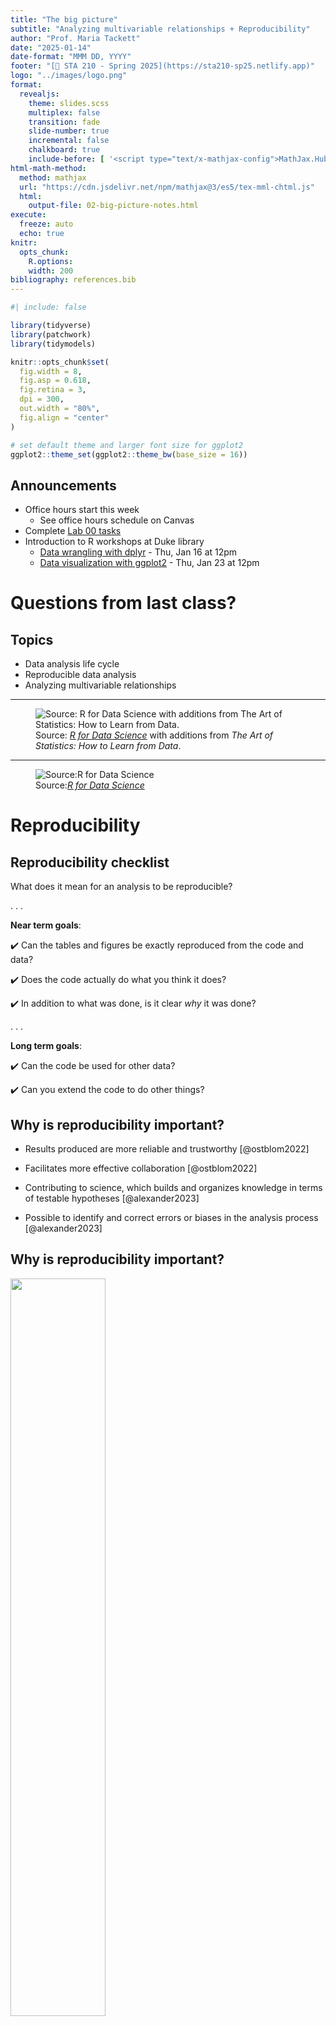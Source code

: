 ```yaml
---
title: "The big picture"
subtitle: "Analyzing multivariable relationships + Reproducibility"
author: "Prof. Maria Tackett"
date: "2025-01-14"
date-format: "MMM DD, YYYY"
footer: "[🔗 STA 210 - Spring 2025](https://sta210-sp25.netlify.app)"
logo: "../images/logo.png"
format: 
  revealjs: 
    theme: slides.scss
    multiplex: false
    transition: fade
    slide-number: true
    incremental: false 
    chalkboard: true
    include-before: [ '<script type="text/x-mathjax-config">MathJax.Hub.Config({tex2jax: {enableAssistiveMml: false}});</script>']
html-math-method:
  method: mathjax
  url: "https://cdn.jsdelivr.net/npm/mathjax@3/es5/tex-mml-chtml.js"
  html: 
    output-file: 02-big-picture-notes.html
execute:
  freeze: auto
  echo: true
knitr:
  opts_chunk: 
    R.options:      
    width: 200
bibliography: references.bib
---
```


```r
#| include: false

library(tidyverse)
library(patchwork)
library(tidymodels)

knitr::opts_chunk$set(
  fig.width = 8,
  fig.asp = 0.618,
  fig.retina = 3,
  dpi = 300,
  out.width = "80%",
  fig.align = "center"
)

# set default theme and larger font size for ggplot2
ggplot2::theme_set(ggplot2::theme_bw(base_size = 16))


```

## Announcements

-   Office hours start this week
    -   See office hours schedule on Canvas
-   Complete [Lab 00 tasks](../labs/lab-00.html)
-   Introduction to R workshops at Duke library
    -   [Data wrangling with dplyr](https://duke.libcal.com/event/13664829) - Thu, Jan 16 at 12pm
    -   [Data visualization with ggplot2](https://duke.libcal.com/event/13660125) - Thu, Jan 23 at 12pm

# Questions from last class?

## Topics

-   Data analysis life cycle
-   Reproducible data analysis
-   Analyzing multivariable relationships

------------------------------------------------------------------------

![Source: [*R for Data Science*](https://r4ds.hadley.nz/) with additions from *The Art of Statistics: How to Learn from Data*.](images/02/data-analysis-life-cycle.png)

------------------------------------------------------------------------

![Source:[*R for Data Science*](https://r4ds.hadley.nz/)](images/02/whole-game.png)

# Reproducibility

## Reproducibility checklist

::: question
What does it mean for an analysis to be reproducible?
:::

. . .

**Near term goals**:

✔️ Can the tables and figures be exactly reproduced from the code and data?

✔️ Does the code actually do what you think it does?

✔️ In addition to what was done, is it clear *why* it was done?

. . .

**Long term goals**:

✔️ Can the code be used for other data?

✔️ Can you extend the code to do other things?

## Why is reproducibility important?

-   Results produced are more reliable and trustworthy [@ostblom2022]

-   Facilitates more effective collaboration [@ostblom2022]

-   Contributing to science, which builds and organizes knowledge in terms of testable hypotheses [@alexander2023]

-   Possible to identify and correct errors or biases in the analysis process [@alexander2023]

## Why is reproducibility important? {.midi}

![](images/02/jama-retraction.png){fig-align="center" width="55%"}

<div>

-   Originally reported "the intervention, compared with usual care, resulted in a fewer number of mean COPD-related hospitalizations and emergency department visits at 6 months per participant."

-   There were actually **more** COPD-related hospitalizations and emergency department visits in the intervention group compared to the control group

-   Mixed up the intervention vs. control group using "0/1" coding

</div>

:::: aside
::: small
<https://jamanetwork.com/journals/jama/fullarticle/2752474>
:::
::::

## Toolkit

-   **Scriptability** $\rightarrow$ R

-   **Literate programming** (code, narrative, output in one place) $\rightarrow$ Quarto

-   **Version control** $\rightarrow$ Git / GitHub

## R and RStudio

-   R is a statistical programming language

-   RStudio is a convenient interface for R (an integrated development environment, IDE)

![Source: [Statistical Inference via Data Science](https://moderndive.com/1-getting-started.html)](images/02/r_vs_rstudio_1.png){fig-align="center"}

------------------------------------------------------------------------

## RStudio IDE

![](images/02/rstudio-panes.png){fig-align="center"}

------------------------------------------------------------------------

## Quarto

-   Fully reproducible reports -- the analysis is run from the beginning each time you render

-   Code goes in chunks and narrative goes outside of chunks

-   Visual editor to make document editing experience similar to a word processor (Google docs, Word, Pages, etc.)

## Quarto

![](images/02/quarto.png){fig-align="center"}

## How will we use Quarto?

-   Every application exercise and assignment is written in a Quarto document

-   You'll have a template Quarto document to start with

-   The amount of scaffolding in the template will decrease over the semester

# Version control with git and GitHub

## What is versioning?

<br>

![](images/02/lego-steps.png){fig-align="center"}

------------------------------------------------------------------------

## What is versioning?

with human readable messages

![](images/02/lego-steps-commit-messages.png){fig-align="center"}

------------------------------------------------------------------------

## Why do we need version control?

::::: columns
::: {.column width="50%"}
![](images/02/phd_comics_vc.gif){fig-align="center"}
:::

::: {.column width="50%"}
Provides a clear record of how the analysis methods evolved. This makes analysis auditable and thus more trustworthy and reliable. [@ostblom2022]
:::
:::::

## git and GitHub

![](images/02/git-github.png){fig-align="center"}

-   **git** is a version control system -- like "Track Changes" features from Microsoft Word.
-   **GitHub** is the home for your git-based projects on the internet (like DropBox but much better).
-   There are a lot of git commands and very few people know them all. 99% of the time you will use git to add, commit, push, and pull.

# Multivariable relationships

## Education and life expectancy

```r
#| echo: false
library(readxl)

life_exp <- read_excel("data/life-expectancy-data.xlsx") |> 
  rename(life_exp = `Life_expectancy_at_birth`, 
         income_inequality = `Income_inequality_Gini_coefficient`) |>
  mutate(education = if_else(Education_Index > median(Education_Index), "High", "Low"), 
         education = factor(education, levels = c("Low", "High")))
```

The data set comes from @zarulli2021 who analyze the effects of a country's healthcare expenditures and other factors on the country's life expectancy. The data are originally from the [Human Development Database](http://hdr.undp.org/en/data.) and [World Health Organization](https://apps.who.int/nha/database/).

There are `r nrow(life_exp)` countries (observations) in the data set.

::: aside
[Click here](https://journals.plos.org/plosone/article?id=10.1371/journal.pone.0253450) for the original research paper.
:::

------------------------------------------------------------------------

## Variable definitions

::: incremental
-   `life_exp`: *The average number of years that a newborn could expect to live, if he or she were to pass through life exposed to the sex- and age-specific death rates prevailing at the time of his or her birth, for a specific year, in a given country, territory, or geographic area.* ( from the [World Health Organization](https://www.who.int/data/gho/indicator-metadata-registry/imr-details/65#:~:text=Definition%3A,%2C%20territory%2C%20or%20geographic%20area.))

-   `income_inequality`: *Measure of the deviation of the distribution of income among individuals or households within a country from a perfectly equal distribution. A value of 0 represents absolute equality, a value of 100 absolute inequality (Gini coefficient).*
:::

## Variable definitions

-   `education`: Indicator of whether a country's education index is above (`High`) or below (`Low`) the median index for the `r nrow(life_exp)` countries in the data set.
    -   Education index: *Average of mean years of schooling (of adults) and expected years of school (of children), both expressed as an index obtained by scaling wit the corresponding maxima.*

## Terminology

-   `life_exp` is the **response variable**
    -   variable whose variation we want to understand / variable we wish to predict
    -   also known as *outcome* or *dependent* variable

. . .

-   `income_inequality`, `education` are the **predictor variables**
    -   variables used to account for variation in the response
    -   also known as *explanatory*, *independent*, or *input* variables

## Univariate exploratory data analysis

```r
#| echo: false
p1 <- ggplot(data = life_exp, aes(x = life_exp))  + 
  geom_histogram(fill = "steelblue", color = "black") + 
  labs(x = "Life expectancy (in years)", 
       y = "Count")

p2 <- ggplot(data = life_exp, aes(x = income_inequality))  + 
  geom_histogram(fill = "steelblue", color = "black") + 
  labs(x = "Income inequality", 
       y = "Count") 

p3 <- ggplot(data = life_exp, aes(x = education))  + 
  geom_bar(fill = "steelblue", color = "black") + 
  labs(x = "Education index", 
       y = "Count")

p1 + (p2 / p3)
```

## Bivariate exploratory data analysis

```r
#| echo: false
p1 <- ggplot(data = life_exp, aes(x = income_inequality, y = life_exp)) + 
  geom_point(alpha = 0.5) +
  geom_smooth(method = "lm", se = FALSE, color = "steelblue") +
  labs(x = "Income inequality", 
      y  = "Life expectancy (in years)")

p2 <- ggplot(data = life_exp, aes(x = education, y = life_exp)) + 
  geom_boxplot(fill = "steelblue", color = "black") +
  labs(x = "Education index", 
      y  = "Life expectancy (in years)")
  
p1 + p2
```

## Function between response and predictors

::: goal
$$\text{life_exp} = f(\text{income_inequality}, \text{education}) + \epsilon$$
:::

-   **Goal**: Determine $f$
-   How do we determine $f$?
    -   Make an assumption about the functional form $f$ (parametric model)
    -   Use the data to fit a model based on that form

## Determine $f$

1)  Choose the functional form of $f$, i.e., **choose the appropriate model given the response variable**

-   Suppose $f$ takes the form of a linear model\
    $$y = f(\mathbf{X}) = \beta_0 + \beta_1 x_1 + \dots + \beta_p x_p + \epsilon$$

. . .

2.  Use the data to fit (or train) the model, i.e, **compute estimates of the model parameters**, denoted $\hat{\beta}_0, \hat{\beta}_1, \ldots, \hat{\beta}_p$

## `life_exp` vs. `income_inequality`

```r
ggplot(data = life_exp, aes(x = income_inequality, y = life_exp)) + 
  geom_point(alpha = 0.5) +
  geom_smooth(method = "lm", se = FALSE, color = "steelblue") +
  labs(x = "Income inequality", 
      y  = "Life expectancy (in years))", 
      title = "Life expectancy vs. income inequality")
```

$$\widehat{\text{life_exp}} = \hat{\beta}_0 + \hat{\beta}_1 ~\text{income_inequality}$$

------------------------------------------------------------------------

## `life_exp` vs. `income_inequality` + `education` {.midi}

```r
model1 <- lm(life_exp ~ income_inequality + education, data = life_exp)
model1 <- tidy(model1)
```

```r
ggplot(data = life_exp, aes(x = income_inequality, y = life_exp, color = education, shape = education)) + 
  geom_point(alpha = 0.8, size = 2) +
  geom_abline(slope = model1$estimate[2], intercept = model1$estimate[1], color = "#440154FF", size = 1.5) +
  geom_abline(slope = model1$estimate[2], intercept = model1$estimate[1] + model1$estimate[3], color = "#29AF7FFF", size = 1.5) +
  labs(x = "Income inequality", 
      y  = "Life expectancy (in years)",
      color = "Education", 
      shape = "Education",
      title = "Life expectancy vs. income inequality", 
      subtitle = "by education") + 
  scale_color_manual(values=c("#440154FF", "#29AF7FFF"))
```

$$\widehat{\text{life_exp}} = \hat{\beta}_0 + \hat{\beta}_1 ~\text{income_inequality} + \hat{\beta}_2 ~\text{education}$$

## Statistical model vs. regression equation {.midi}

**Statistical model (also known as the data-generating model)**

::: equation
$${\small \text{life_exp} = \beta_0 + \beta_1 ~\text{income_inequality} + \beta_2 ~\text{education} + \epsilon}$$
:::

Models the process for generating values of the response in the population (function + error), i.e., the [population-level]{.underline} model.

<br>

. . .

**Regression equation (also known as the fitted model)**

Estimate of the function using the sample data

::: equation
$${\small \widehat{\text{life_exp}} = \hat{\beta}_0 + \hat{\beta}_1 ~\text{income_inequality} + \hat{\beta}_2 ~\text{education}}$$
:::

## `life_exp` vs. `income_inequality` + `education` (with interaction) {.midi}

```r
#| echo: false

ggplot(data = life_exp, aes(x = income_inequality, y = life_exp, color = education, shape = education)) + 
  geom_point(alpha = 0.8, size = 2) +
  geom_smooth(method = "lm", se = FALSE, size = 1.5) +
  labs(x = "Income inequality", 
      y  = "Life expectancy (in years)",
      color = "Education", 
      shape = "Education",
      title = "Life expectancy vs. income inequality", 
      subtitle = "by education (with interaction)") + 
  scale_color_manual(values=c("#440154FF", "#29AF7FFF"))

```

$${\small \widehat{\text{life_exp}} = \hat{\beta}_0 + \hat{\beta}_1 ~\text{income_inequality} + \hat{\beta}_2 ~\text{education} + \hat{\beta}_3 ~ \text{income_inequality} \times \text{education}}$$

## Why fit a model?

-   **Prediction:** Expected value of the response variable for given values of the predictor variables

-   **Inference:** Conclusion about the relationship between the response and predictor variables

. . .

::: question
-   What is an example of a **prediction** question that can be answered using the model of `life_exp` vs. `income_inequality` and `education`?

-   What is an example of an **inference** question that can be answered using the model of `life_exp` vs.`income_inequality` and `education`?
:::

# Application exercise

::: appex
📋 [sta210-sp25.netlify.app/ae/ae-02-life-expectancy](../ae/ae-02-life-expectancy.html)
:::

## Recap {.midi}

-   **Reproducibility**

    -   It is best practice conduct all data analysis in a reproducible way

    -   We will implement a reproducible workflow using R, Quarto, and git/GitHub

<!-- -->

-   **Multivariable relationships**

    -   We can use exploratory data analysis to describe the relationship between two variables

    -   We make an assumption about the relationship between variables when doing linear regression

    -   The two main objectives for fitting a linear regression model are (1) prediction and (2) inference

## For next time

-   Complete [Lec 03 - Simple linear regression prepare](../prepare/prepare-lec03.html)

-   Bring fully-charged laptop or device with keyboard for in-class application exercise (AE)

## References
